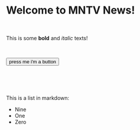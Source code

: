 # Welcome to MNTV News!

<br/>

This is some **bold** and _italic_ texts!

<br/>

<button className='font-light px-2 bg-zinc-800 text-white rounded-md'>press me i'm a button</button>

<br/><br/><br/>

This is a list in markdown:
- Nine
- One
- Zero